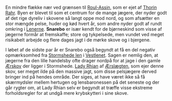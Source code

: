 {{title:Snarebo}}
{{author:Laura Holmegaard}}
{{timestamp:2010-10-20T06:20:25Z}}
{{copyright:Snarebo}}
En mindre flække nær ved grænsen til [[Roul-Assin]], som er ejet af [[Thorin Rahr]]. Byen er blevet til som et centrum for de mange jægere, der nyder godt af det rige dyreliv i skovene så langt oppe mod nord, og som afsætter en stor mængde pelse, huder og kød hvert år, som andre nyder godt af rundt omkring i [[Lenerne]]. '''Snarebo''' er især kendt for de bjørneskind som visse af jægerne formår at fremskaffe; store og tykpelsede, men vundet ved meget risikabelt arbejde og flere dages jagt i de mørke skove og i bjergene.

I løbet af de sidste par år er Snarebo også begyndt at få en del negativ opmærksomhed fra [[Stormshede|Stormshede len]] i [[Vestlenet]]. Sagen er nemlig den, at jægerne fra den lille handelsby ofte drager nordpå for at jage i den gamle [[Ærskov]] der ligger i Stormshede. [[Lady Rhian]] af [[Ær|Ærslægten]], som ejer denne skov, ser meget ilde på den massive jagt, som disse pelsjægere derved bringer ind på hendes område. Der siges, at have været ikke så få skærmydsler mellem hertugen og lensbaronessen på det seneste og der går rygter om, at Lady Rhian selv er begyndt at træffe visse ekstreme forholdsregler for at undgå mere krybskytteri i sine skove.